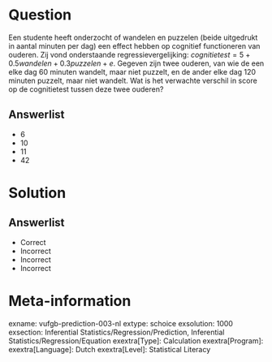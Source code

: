 Question
========

Een studente heeft onderzocht of wandelen en puzzelen (beide uitgedrukt in aantal minuten per dag) een effect hebben op cognitief functioneren van ouderen. Zij vond onderstaande regressievergelijking:  $cognitietest = 5+0.5wandelen+0.3puzzelen+e$. Gegeven zijn twee ouderen, van wie de een elke dag 60 minuten wandelt, maar niet puzzelt, en de ander elke dag 120 minuten puzzelt, maar niet wandelt. Wat is het verwachte verschil in score op de cognitietest tussen deze twee ouderen?
  
Answerlist
----------
* 6
* 10
* 11
* 42


Solution
========

Answerlist
----------
* Correct
* Incorrect
* Incorrect
* Incorrect

Meta-information
================
exname: vufgb-prediction-003-nl
extype: schoice
exsolution: 1000
exsection: Inferential Statistics/Regression/Prediction, Inferential Statistics/Regression/Equation
exextra[Type]: Calculation
exextra[Program]: 
exextra[Language]: Dutch
exextra[Level]: Statistical Literacy
